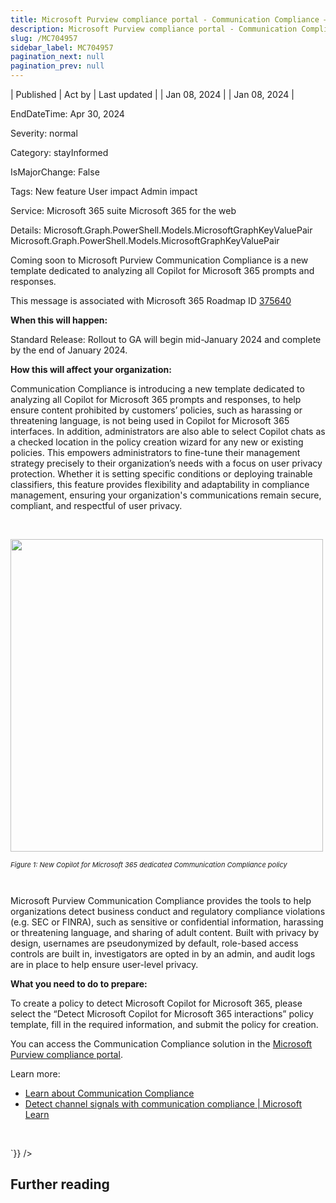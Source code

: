 ```yaml
---
title: Microsoft Purview compliance portal - Communication Compliance – Detect Copilot for Microsoft 365 interactions template
description: Microsoft Purview compliance portal - Communication Compliance – Detect Copilot for Microsoft 365 interactions template
slug: /MC704957
sidebar_label: MC704957
pagination_next: null
pagination_prev: null
---
```



| Published | Act by | Last updated |
| Jan 08, 2024 |  | Jan 08, 2024 |

EndDateTime: Apr 30, 2024

Severity: normal

Category: stayInformed

IsMajorChange: False

Tags: New feature User impact Admin impact

Service: Microsoft 365 suite Microsoft 365 for the web

Details: Microsoft.Graph.PowerShell.Models.MicrosoftGraphKeyValuePair Microsoft.Graph.PowerShell.Models.MicrosoftGraphKeyValuePair

<div dangerouslySetInnerHTML={{__html:`
<p>Coming soon to Microsoft Purview Communication Compliance is a new template dedicated to analyzing all Copilot for Microsoft 365 prompts and responses.</p>
<p>This message is associated with Microsoft 365 Roadmap ID <a href="https://www.microsoft.com/microsoft-365/roadmap?filters=&amp;searchterms=375640" target="_blank">375640</a></p>
<p><b>When this will happen:</b></p>

<p>Standard Release: Rollout to GA will begin mid-January 2024 and complete by the end of January 2024.</p>

<p><b>How this will affect your organization:</b></p>

<p>Communication Compliance is introducing a new template dedicated to analyzing all Copilot for Microsoft 365 prompts and responses, to help ensure content prohibited by customers’ policies, such as harassing or threatening language, is not being used in Copilot for Microsoft 365 interfaces. In addition, administrators are also able to select Copilot chats as a checked location in the policy creation wizard for any new or existing policies. This empowers administrators to fine-tune their management strategy precisely to their organization’s needs with a focus on user privacy protection. Whether it is setting specific conditions or deploying trainable classifiers, this feature provides flexibility and adaptability in compliance management, ensuring your organization's communications remain secure, compliant, and respectful of user privacy.&nbsp;</p><p><br></p>

<p><img src="https://img-prod-cms-rt-microsoft-com.akamaized.net/cms/api/am/imageFileData/RW1gbqR?ver=1b25" style="width: 500px;"><br></p><p><i><span style="font-size: 11px;">Figure 1: New Copilot for Microsoft 365 dedicated Communication Compliance policy</span></i></p><p><i><span style="font-size: 11px;"><br></span></i></p>
<p>Microsoft Purview Communication Compliance provides the tools to help organizations detect business conduct and regulatory compliance violations (e.g. SEC or FINRA), such as sensitive or confidential information, harassing or threatening language, and sharing of adult content. Built with privacy by design, usernames are pseudonymized by default, role-based access controls are built in, investigators are opted in by an admin, and audit logs are in place to help ensure user-level privacy.&nbsp;</p>
<p><b>What you need to do to prepare:</b></p>
<p>To create a policy to detect Microsoft Copilot for Microsoft 365, please select the “Detect Microsoft Copilot for Microsoft 365 interactions” policy template, fill in the required information, and submit the policy for creation.
</p><p>You can access the Communication Compliance solution in the <a href="https://purview.microsoft.com/compliance" target="_blank">Microsoft Purview compliance portal</a>.</p><p> 
</p><p>Learn more: 
</p><ul><li><a href="https://docs.microsoft.com/microsoft-365/compliance/communication-compliance?view=o365-worldwide" target="_blank">Learn about Communication Compliance</a></li><li><a href="https://learn.microsoft.com/purview/communication-compliance-channels?view=o365-worldwide#microsoft-365-copilot" target="_blank">Detect channel signals with communication compliance | Microsoft Learn</a></li></ul><p><br></p>
`}} />

## Further reading
